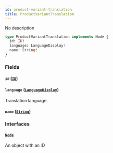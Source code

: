 ```yaml
---
id: product-variant-translation
title: ProductVariantTranslation
---
```


No description

```graphql
type ProductVariantTranslation implements Node {
  id: ID!
  language: LanguageDisplay!
  name: String!
}
```

### Fields

#### `id` ([`ID`](../../../developer/api-reference/scalars/id))

#### `language` ([`LanguageDisplay`](../../../developer/api-reference/objects/language-display))

Translation language.

#### `name` ([`String`](../../../developer/api-reference/scalars/string))

### Interfaces

#### [`Node`](../../../developer/api-reference/interfaces/node)

An object with an ID
